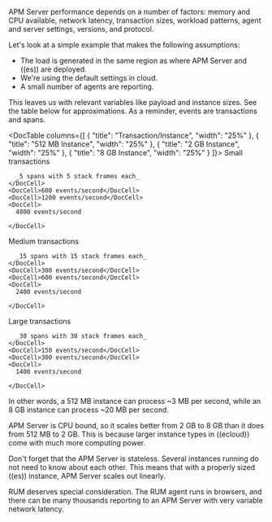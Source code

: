 

<div id="processing-and-performance"></div>

APM Server performance depends on a number of factors: memory and CPU available,
network latency, transaction sizes, workload patterns,
agent and server settings, versions, and protocol.

Let's look at a simple example that makes the following assumptions:

* The load is generated in the same region as where APM Server and ((es)) are deployed.
* We're using the default settings in cloud.
* A small number of agents are reporting.

This leaves us with relevant variables like payload and instance sizes.
See the table below for approximations.
As a reminder, events are
<DocLink id="serverlessObservabilityApmDataTypes">transactions </DocLink> and
<DocLink id="serverlessObservabilityApmDataTypes">spans</DocLink>.

<DocTable columns={[
  {
    "title": "Transaction/Instance",
    "width": "25%"
  },
  {
    "title": "512 MB Instance",
    "width": "25%"
  },
  {
    "title": "2 GB Instance",
    "width": "25%"
  },
  {
    "title": "8 GB Instance",
    "width": "25%"
  }
]}>
  <DocRow>
    <DocCell>
      Small transactions
      
      _5 spans with 5 stack frames each_
    </DocCell>
    <DocCell>600 events/second</DocCell>
    <DocCell>1200 events/second</DocCell>
    <DocCell>
      4800 events/second
      
    </DocCell>
  </DocRow>
  <DocRow>
    <DocCell>
      Medium transactions
      
      _15 spans with 15 stack frames each_
    </DocCell>
    <DocCell>300 events/second</DocCell>
    <DocCell>600 events/second</DocCell>
    <DocCell>
      2400 events/second
      
    </DocCell>
  </DocRow>
  <DocRow>
    <DocCell>
      Large transactions
      
      _30 spans with 30 stack frames each_
    </DocCell>
    <DocCell>150 events/second</DocCell>
    <DocCell>300 events/second</DocCell>
    <DocCell>
      1400 events/second
      
    </DocCell>
  </DocRow>
</DocTable>

In other words, a 512 MB instance can process \~3 MB per second,
while an 8 GB instance can process ~20 MB per second.

APM Server is CPU bound, so it scales better from 2 GB to 8 GB than it does from 512 MB to 2 GB.
This is because larger instance types in ((ecloud)) come with much more computing power.

Don't forget that the APM Server is stateless.
Several instances running do not need to know about each other.
This means that with a properly sized ((es)) instance, APM Server scales out linearly.

<DocCallOut title="Note">
RUM deserves special consideration. The RUM agent runs in browsers, and there can be many thousands reporting to an APM Server with very variable network latency.
</DocCallOut>
